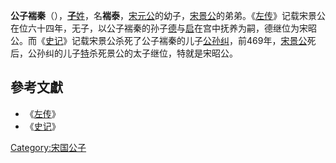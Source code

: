 '''公子褍秦'''（{{bd|？||？||catIdx=Z子}}），[[子姓|'''子'''姓]]，名'''褍泰'''，[[宋元公|宋元公]]的幼子，[[宋景公|宋景公]]的弟弟。《[[左传|左传]]》记载宋景公在位六十四年，无子，以公子褍秦的孙子[[宋昭公_(战国)|德]]与[[宋公启|启]]在宫中抚养为嗣，德继位为宋昭公。而《[[史记|史记]]》记载宋景公杀死了公子褍秦的儿子[[公孫周|公孙纠]]，前469年，[[宋景公|宋景公]]死后，公孙纠的儿子[[宋昭公_(战国)|特]]杀死景公的太子继位，特就是宋昭公。

==參考文獻==
*《[[左传|左传]]》
*《[[史记|史记]]》

[[Category:宋国公子|Category:宋国公子]]